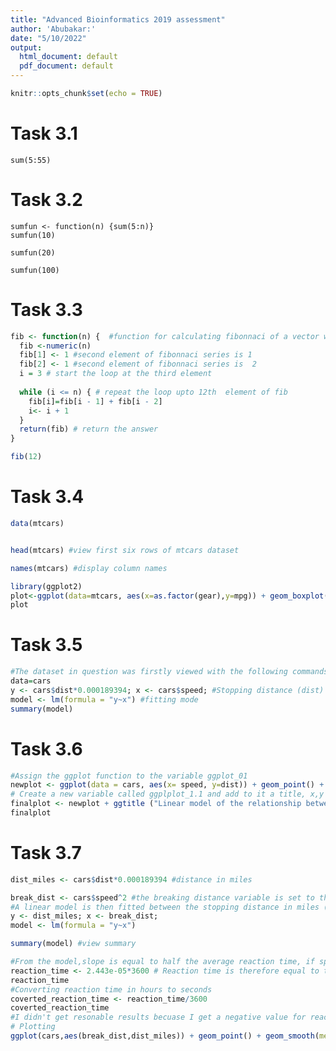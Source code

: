 ---
title: "Advanced Bioinformatics 2019 assessment"
author: 'Abubakar:'
date: "5/10/2022"
output:
  html_document: default
  pdf_document: default
---

```{r setup, include=FALSE}
knitr::opts_chunk$set(echo = TRUE)
```

# Task 3.1

``` {sum function}
sum(5:55)
```


# Task 3.2

```{write new sum function}
sumfun <- function(n) {sum(5:n)}
sumfun(10)

sumfun(20)

sumfun(100)
```

# Task 3.3

```{r, echo=FALSE}
fib <- function(n) {  #function for calculating fibonnaci of a vector with n values
  fib <-numeric(n)
  fib[1] <- 1 #second element of fibonnaci series is 1
  fib[2] <- 1 #second element of fibonnaci series is  2
  i = 3 # start the loop at the third element
  
  while (i <= n) { # repeat the loop upto 12th  element of fib
    fib[i]=fib[i - 1] + fib[i - 2]
    i<- i + 1
  }
  return(fib) # return the answer
}

fib(12)
```

# Task 3.4

```{r,echo=FALSE}
data(mtcars)


head(mtcars) #view first six rows of mtcars dataset

names(mtcars) #display column names

library(ggplot2)
plot<-ggplot(data=mtcars, aes(x=as.factor(gear),y=mpg)) + geom_boxplot(aes(fill=as.factor(gear))) + labs(title = "miles per gallon as a function of number of gears", y = "Miles per gallon (mpg)", x = "Number of gears (gear)")
plot

```

# Task 3.5

```{r, echo=FALSE}

#The dataset in question was firstly viewed with the following commands
data=cars
y <- cars$dist*0.000189394; x <- cars$speed; #Stopping distance (dist) were converted from ft to miles in order to match units with speed, which is in miles per hour. Assuming that 1 foot equals to 0.000189394 miles, the conversion was achieved by multiplying cars$dist by 0.000189394.
model <- lm(formula = "y~x") #fitting mode
summary(model)

```
# Task 3.6

```{r, echo=FALSE}
#Assign the ggplot function to the variable ggplot_01
newplot <- ggplot(data = cars, aes(x= speed, y=dist)) + geom_point() + geom_smooth(method = "lm",formula = "y ~ x")
# Create a new variable called ggplplot_1.1 and add to it a title, x,y labels.
finalplot <- newplot + ggtitle ("Linear model of the relationship between breaking distance(dist) and speed")+ xlab("speed(milesperhour)")+ ylab("dist(feet)")
finalplot

```

# Task 3.7

```{r, echo=FALSE}
dist_miles <- cars$dist*0.000189394 #distance in miles

break_dist <- cars$speed^2 #the breaking distance variable is set to the square value of the speed
#A linear model is then fitted between the stopping distance in miles (dist_miles) and breaking distance (break_dist)  as a derivative of square rooting the speed in miles per hour.
y <- dist_miles; x <- break_dist;
model <- lm(formula = "y~x")

summary(model) #view summary

#From the model,slope is equal to half the average reaction time, if speed and distance are constant
reaction_time <- 2.443e-05*3600 # Reaction time is therefore equal to two times the value of the slope reaction_time
reaction_time
#Converting reaction time in hours to seconds
coverted_reaction_time <- reaction_time/3600
coverted_reaction_time
#I didn't get resonable results becuase I get a negative value for reaction time
# Plotting 
ggplot(cars,aes(break_dist,dist_miles)) + geom_point() + geom_smooth(method="lm",formula="y~x") + labs (title = "Linear regression of breaking distance and stopping distance", x = "Breaking Distance (miles/h)", y = "Distance (miles)")

```
